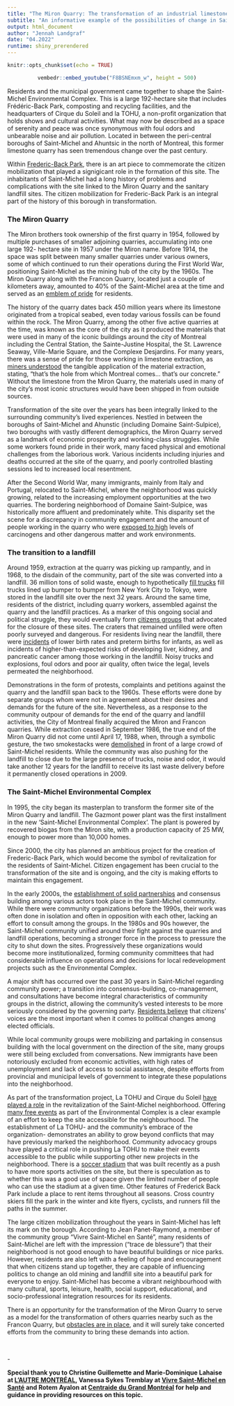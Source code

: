 ```yaml
---
title: "The Miron Quarry: The transformation of an industrial limestone quarry into a flourishing environmental complex"
subtitle: "An informative example of the possibilities of change in Saint-Michel"  
output: html_document
author: "Jennah Landgraf"
date: "04.2022"
runtime: shiny_prerendered
---
```


```r
knitr::opts_chunk$set(echo = TRUE)
```

<center>
```r
vembedr::embed_youtube("F8BSNEmxm_w", height = 500)
```
</center>

<p>Residents and the municipal government came together to shape the Saint-Michel Environmental Complex. This is a large 192-hectare site that includes Frédéric-Back Park, composting and recycling facilities, and the headquarters of Cirque du Soleil and la TOHU, a non-profit organization that holds shows and cultural activities. What may now be described as a space of serenity and peace was once synonymous with foul odors and unbearable noise and air pollution. Located in between the peri-central boroughs of Saint-Michel and Ahuntsic in the north of Montreal, this former limestone quarry has seen tremendous change over the past century.&nbsp;&nbsp;</p>
<p>Within <a href="https://montreal.ca/articles/le-parc-frederic-back-une-metamorphose-unique-18997">Frederic-Back Park</a>, there is an art piece to commemorate the citizen mobilization that played a signigicant role in the formation of this site. The inhabitants of Saint-Michel had a long history of problems and complications with the site linked to the Miron Quarry and the sanitary landfill sites. The citizen mobilization for Frederic-Back Park is an integral part of the history of this borough in transformation.&nbsp;&nbsp;</p>
### The Miron Quarry
<p>The Miron brothers took ownership of the first quarry in 1954, followed by multiple purchases of smaller adjoining quarries, accumulating into one large 192- hectare site in 1957 under the Miron name. Before 1914, the space was split between many smaller quarries under various owners, some of which continued to run their operations during the First World War, positioning Saint-Michel as the mining hub of the city by the 1960s. The Miron Quarry along with the Francon Quarry, located just a couple of kilometers away, amounted to 40% of the Saint-Michel area at the time and served as an <a href="https://vdocuments.pub/la-petite-histoire-de-saint-michel.html">emblem of pride</a> for residents.&nbsp;</p>
<p>The history of the quarry dates back 450 million years where its limestone originated from a tropical seabed, even today various fossils can be found within the rock. The Miron Quarry, among the other five active quarries at the time, was known as the core of the city as it produced the materials that were used in many of the iconic buildings around the city of Montreal including the Central Station, the Sainte-Justine Hospital, the St. Lawrence Seaway, Ville-Marie Square, and the Complexe Desjardins. For many years, there was a sense of pride for those working in limestone extraction, as <a href="https://www.arrondissement.com/eng/tout-get-document/u1224-legendary-quarries-saint-michel">miners understood</a> the tangible application of the material extraction, stating, &ldquo;that&rsquo;s the hole from which Montreal comes... that&rsquo;s our concrete.&rdquo; Without the limestone from the Miron Quarry, the materials used in many of the city’s most iconic structures would have been shipped in from outside sources.&nbsp;&nbsp;</p>
<p>Transformation of the site over the years has been integrally linked to the surrounding community’s lived experiences. Nestled in between the boroughs of Saint-Michel and Ahunstic (including Domaine Saint-Sulpice), two boroughs with vastly different demographics, the Miron Quarry served as a landmark of economic prosperity and working-class struggles. While some workers found pride in their work, many faced physical and emotional challenges from the laborious work. Various incidents including injuries and deaths occurred at the site of the quarry, and poorly controlled blasting sessions led to increased local resentment.&nbsp;</p>
<p>After the Second World War, many immigrants, mainly from Italy and Portugal, relocated to Saint-Michel, where the neighborhood was quickly growing, related to the increasing employment opportunities at the two quarries. The bordering neighborhood of Domaine Saint-Sulpice, was historically more affluent and predominately white. This disparity set the scene for a discrepancy in community engagement and the amount of people working in the quarry who were <a href="https://papyrus.bib.umontreal.ca/xmlui/handle/1866/23757">exposed to high</a> levels of carcinogens and other dangerous matter and work environments.&nbsp;</p>
### The transition to a landfill
<p>Around 1959, extraction at the quarry was picking up rampantly, and in 1968, to the disdain of the community, part of the site was converted into a landfill. 36 million tons of solid waste, enough to hypothetically <a href="https://mitpress.universitypressscholarship.com/view/10.7551/mitpress/9780262034951.001.0001/upso-9780262034951-chapter-003">fill  trucks</a> fill trucks lined up bumper to bumper from New York City to Tokyo, were stored in the landfill site over the next 32 years. Around the same time, residents of the district, including quarry workers, assembled against the quarry and the landfill practices. As a marker of this ongoing social and political struggle, they would eventually form <a href="https://www.vivre-saint-michel.org/">citizens groups</a> that advocated for the closure of these sites. The craters that remained unfilled were often poorly surveyed and dangerous. For residents living near the landfill, there were <a href="https://mural.maynoothuniversity.ie/5057/1/Aoife_Catriona_Drumm_20140620142635.pdf">incidents</a> of lower birth rates and preterm births for infants, as well as incidents of higher-than-expected risks of developing liver, kidney, and pancreatic cancer among those working in the landfill. Noisy trucks and explosions, foul odors and poor air quality, often twice the legal, levels permeated the neighborhood.&nbsp;</p>
<p>Demonstrations in the form of protests, complaints and petitions against the quarry and the landfill span back to the 1960s. These efforts were done by separate groups whom were not in agreement about their desires and demands for the future of the site. Nevertheless, as a response to the community outpour of demands for the end of the quarry and landfill activities, the City of Montreal finally acquired the Miron and Francon quarries. While extraction ceased in September 1986, the true end of the Miron Quarry did not come until April 17, 1988, when, through a symbolic gesture, the two smokestacks were <a href="https://numerique.banq.qc.ca/patrimoine/details/52327/1984845?docref=O68CZ3rUq3q-_yRZs7KCwg">demolished</a> in front of a large crowd of Saint-Michel residents. While the community was also pushing for the landfill to close due to the large presence of trucks, noise and odor, it would take another 12 years for the landfill to receive its last waste delivery before it permanently closed operations in 2009.&nbsp;&nbsp;</p>
### The Saint-Michel Environmental Complex
<p>In 1995, the city began its masterplan to transform the former site of the Miron Quarry and landfill. The Gazmont power plant was the first installment in the new ‘Saint-Michel Environmental Complex’. The plant is powered by recovered biogas from the Miron site, with a production capacity of 25 MW, enough to power more than 10,000 homes.&nbsp;&nbsp;</p>
<p>Since 2000, the city has planned an ambitious project for the creation of Frederic-Back Park, which would become the symbol of revitalization for the residents of Saint-Michel. Citizen engagement has been crucial to the transformation of the site and is ongoing, and the city is making efforts to maintain this engagement.&nbsp;</p>
<p>In the early 2000s, the <a href="https://www.jstor.org/stable/pdf/26195295.pdf">establishment of solid partnerships</a> and consensus building among various actors took place in the Saint-Michel community. While there were community organizations before the 1990s, their work was often done in isolation and often in opposition with each other, lacking an effort to consult among the groups. In the 1980s and 90s however, the Saint-Michel community unified around their fight against the quarries and landfill operations, becoming a stronger force in the process to pressure the city to shut down the sites. Progressively these organizations would become more institutionalized, forming community committees that had considerable influence on operations and decisions for local redevelopment projects such as the Environmental Complex.&nbsp;&nbsp;</p>
<p>A major shift has occurred over the past 30 years in Saint-Michel regarding community power; a transition into consensus-building, co-management, and consultations have become integral characteristics of community groups in the district, allowing the community’s vested interests to be more seriously considered by the governing party. <a href="https://mtltimes.ca/montreal/st-michel-residents-demonstrate-over-cityaes-plans-for-francon-quarry/">Residents believe</a> that citizens’ voices are the most important when it comes to political changes among elected officials.&nbsp;</p>
<p>While local community groups were mobilizing and partaking in consensus building with the local government on the direction of the site, many groups were still being excluded from conversations. New immigrants have been notoriously excluded from economic activities, with high rates of unemployment and lack of access to social assistance, despite efforts from provincial and municipal levels of government to integrate these populations into the neighborhood.&nbsp;</p>
<p>As part of the transformation project, La TOHU and Cirque du Soleil <a href="https://books.google.ca/books?hl=en&amp;lr=&amp;id=UQPQnfKv5w0C&amp;oi=fnd&amp;pg=PA83&amp;dq=miron+limestone+quarry+montreal+resident+experience+community+&amp;ots=-roSwEQyQD&amp;sig=MINI_YbCqs-XIZOhuTlbSLWMXdc#v=onepage&amp;q&amp;f=false">have played a role</a> in the revitalization of the Saint-Michel neighborhood. Offering <a href="https://tohu.ca/en">many free events</a> as part of the Environmental Complex is a clear example of an effort to keep the site accessible for the neighbourhood. The establishment of La TOHU- and the community’s embrace of the organization- demonstrates an ability to grow beyond conflicts that may have previously marked the neighborhood. Community advocacy groups have played a critical role in pushing La TOHU to make their events accessible to the public while supporting other new projects in the neighborhood. There is a <a href="https://www.reminetwork.com/articles/a-look-at-montreals-new-soccer-stadium-design/">soccer stadium</a> that was built recently as a push to have more sports activities on the site, but there is speculation as to whether this was a good use of space given the limited number of people who can use the stadium at a given time. Other features of Frederick Back Park include a place to rent items throughout all seasons. Cross country skiers fill the park in the winter and kite flyers, cyclists, and runners fill the paths in the summer.&nbsp;&nbsp;</p>
<p>The large citizen mobilization throughout the years in Saint-Michel has left its mark on the borough. According to Jean Panet-Raymond, a member of the community group “Vivre Saint-Michel en Santé”, many residents of Saint-Michel are left with the impression (“trace de blessure”) that their neighborhood is not good enough to have beautiful buildings or nice parks. However, residents are also left with a feeling of hope and encouragement that when citizens stand up together, they are capable of influencing politics to change an old mining and landfill site into a beautiful park for everyone to enjoy. Saint-Michel has become a vibrant neighbourhood with many cultural, sports, leisure, health, social support, educational, and socio-professional integration resources for its residents.&nbsp;</p>
<p>There is an opportunity for the transformation of the Miron Quarry to serve as a model for the transformation of others quarries nearby such as the Francon Quarry, but <a href="https://mtltimes.ca/montreal/st-michel-residents-demonstrate-over-cityaes-plans-for-francon-quarry/">obstacles are in place</a>, and it will surely take concerted efforts from the community to bring these demands into action.&nbsp;</p>
<p>&nbsp;</p>
<p>-&nbsp;</p>
<p><strong>Special thank you to Christine Guillemette and Marie-Dominique Lahaise at </strong><a href="http://www.autremontreal.com"><strong>L&rsquo;AUTRE MONTR&Eacute;AL</strong></a><strong>, Vanessa Sykes Tremblay at </strong><a href="https://www.vivre-saint-michel.org/"><strong>Vivre Saint-Michel en Sant&eacute;</strong></a><strong> and Rotem Ayalon at </strong><a href="https://www.centraide-mtl.org/"><strong>Centraide du Grand Montr&eacute;al</strong></a><strong> for help and guidance in providing resources on this topic.&nbsp;</strong>&nbsp;</p>
